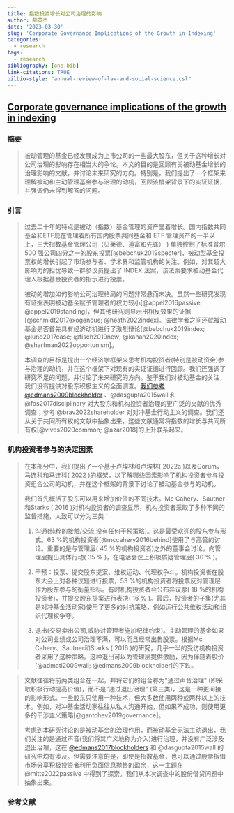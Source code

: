 ```yaml
---
title: 指数投资增长对公司治理的影响
author: 薛英杰
date: '2023-03-30'
slug: 'Corporate Governance Implications of the Growth in Indexing'
categories:
  - research
tags:
  - research
bibliography: [one.bib]
link-citations: TRUE
bilbio-style: "annual-review-of-law-and-social-science.csl"
---
```


## [Corporate governance implications of the growth in indexing](https://www.nber.org/papers/w30718)

### 摘要

> 被动管理的基金已经发展成为上市公司的一些最大股东，但关于这种增长对公司治理的影响存在相当大的争论。本文的目的是回顾有关被动基金增长的治理影响的文献，并讨论未来研究的方向。特别是，我们提出了一个框架来理解被动和主动管理基金参与治理的动机，回顾该框架背景下的实证证据，并强调仍未得到解答的问题。

### 引言

> 过去二十年的特点是被动（指数）基金管理的资产显着增长。国内指数共同基金和ETF现在管理着所有国内股票共同基金和 ETF 管理资产的一半以上，三大指数基金管理公司（贝莱德、道富和先锋） ) 单独控制了标准普尔 500 强公司四分之一的股东投票[@bebchuk2019specter]，被动型基金投票权的增长引起了市场参与者、学术界和监管机构的关注。例如，对其超大影响力的担忧导致一群参议员提出了 INDEX 法案，该法案要求被动基金代理人根据基金投资者的指示进行投票。
>
> 被动的增加如何影响公司治理格局的问题非常悬而未决。虽然一些研究发现有证据表明被动基金赋予管理者的权力较小[@appel2016passive; @appel2019standing]，但其他研究则显示出相反效果的证据[@schmidt2017exogenous; @heath2022index]。法律学者之间还就被动基金是否首先具有经济动机进行了激烈辩论[@bebchuk2019index; @lund2017case; @fisch2019new; @kahan2020index; @sharfman2022opportunism]。
>
> 本调查的目标是提出一个经济学框架来思考机构投资者(特别是被动资金)参与治理的动机，并在这个框架下对现有的实证证据进行回顾。我们还强调了研究不足的问题，并讨论了未来研究的方向。鉴于我们对被动基金的关注，我们没有提供对股东积极主义的全面调查。[我们参考\@edmans2009blockholder](mailto:我们参考@edmans2009blockholder){.email} 、@dasgupta2015wall 和 @fos2017disciplinary 对大股东和机构投资者治理的更广泛的文献的优秀调查；参考 @brav2022shareholder 对对冲基金行动主义的调查。我们还从关于共同所有权的文献中抽象出来，这些文献通常将指数的增长与共同所有权[@vives2020common; @azar2018]的上升联系起来。

### 机构投资者参与的决定因素

> 在本部分中，我们提出了一个基于卢埃林和卢埃林( 2022a )以及Corum，马连科和马连科( 2022 )的框架，以了解哪些因素影响了机构投资者参与投资组合公司的动机，并在这个框架的背景下讨论了被动基金参与的动机。
>
> 我们首先概括了股东可以用来增加价值的不同技术。Mc Cahery、Sautner和Starks ( 2016 )对机构投资者的调查显示，机构投资者采取了多种不同的监督措施，大致可以分为三类：
>
> 1.  沟通(纯粹的接触/交流,没有任何干预策略)。这是最受欢迎的股东参与形式。63 %的机构投资者[@mccahery2016behind]使用了与高管的讨论。重要的是与管理层( 45 %的机构投资者)之外的董事会讨论，向管理层提出具体行动( 35 % )，在电话会议上积极质疑管理层( 30 % )。
>
> 2.  干预：投票、提交股东提案、维权运动、代理权争斗。机构投资者在股东大会上对各种议题进行投票，53 %的机构投资者将投票反对管理层作为股东参与的衡量指标。有时机构投资者会公布异议票( 18 %的机构投资者)，并提交股东提案进行表决( 16 % )。最后，投资者的子集(尤其是对冲基金活动家)使用了更多的对抗策略，例如运行公共维权活动和组织代理权争夺。
>
> 3.  退出(交易卖出公司,威胁对管理者施加纪律约束)。主动管理的基金如果对公司业绩或公司治理不满，可以而且经常出售股票。根据Mc Cahery、Sautner和Starks ( 2016 )的研究，几乎一半的受访机构投资者采用了这种策略。这种退出可以为管理层提供激励，因为伴随着股价[@admati2009wall; @edmans2009blockholder]的下跌。

> 文献往往将前两类组合在一起，并将它们的组合称为"通过声音治理" (即采取积极行动提高价值)，而不是"通过退出治理" (第三类)，这是一种更间接的影响形式。一些股东只使用一种技术，但大多数使用两种或两种以上的技术。例如，对冲基金活动家往往从私人沟通开始，但如果不成功，则使用更多的干涉主义策略[@gantchev2019governance]。
>
> 考虑到本研究讨论的是被动基金的治理作用，而被动基金无法主动退出，我们关注的是通过声音(我们将其广义地称为介入)进行治理，并没有广泛涉及退出治理，这在 [\@edmans2017blockholders](#0){.email} 和 @dasgupta2015wall 的研究中均有涉及。但需要注意的是，即使是指数基金，也可以通过股票拆借市场分享积极投资者利用负面信息抛售的盈余，这一主题在 @mitts2022passive 中得到了探索。我们从本次调查中的股份借贷问题中抽象出来。

### 参考文献
